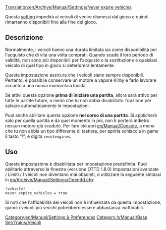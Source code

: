 [[Translation:en/Archive/Manual/Settings/Never expire vehicles]]

Questa [[en/Archive/Manual/Settings/Advanced Settings|setting]] impedirà ai veicoli di venire dismessi dal gioco e quindi rimarranno disponibili fino alla fine del gioco.

== Descrizione ==
Normalmente, i veicoli hanno una durata limitata sia come disponibilità per l'acquisto che di vita una volta comprati. Quando scade il loro periodo di validità, non sono più disponibili per l'acquisto o la sostituzione e qualsiasi veicolo di quel tipo in gioco si deteriorerà lentamente.

Questa impostazione assicura che i veicoli siano sempre disponibili. Pertanto, è possibile conservare un motore a vapore Kirby e farlo lavorare accanto a una nuova monorotaia lucida.

Se attivi questa opzione '''prima di iniziare una partita''', allora sarà attivo per tutte le partite future, a meno che tu non abbia disabilitato l'opzione per salvare automaticamente le impostazioni.

Puoi anche abilitare questa opzione '''nel corso di una partita'''. Si applicherà solo per quella partita e da quel momento in poi, non ti porterà indietro nessun motore già scaduto. Per fare ciò apri [[en/Manual/Console]], a meno che tu non abbia un tipo differente di tastiera, per aprirla schiaccia in game il tasto "\", e digita <code>resetengines</code>.


== Uso ==
Questa impostazione è disabilitata per impostazione predefinita. Puoi abilitarlo attraverso la finestra (versione OTTD 1.8.0) Impostazioni avanzate / Limiti / I veicoli non diventano mai obsoleti, o utilizzare la seguente sintassi in [[en/Archive/Manual/Settings/Openttd.cfg]]:
<Pre>
[vehicle]
never_expire_vehicles = true
</Pre>

Si noti che l'affidabilità dei veicoli non è influenzata da questa impostazione, quindi i veicoli più vecchi potrebbero essere abbastanza inaffidabili.

[[Category:en/Manual/Settings & Preferences]]
[[Category:it/Manual/Base Set/Trains/Veicoli]]
